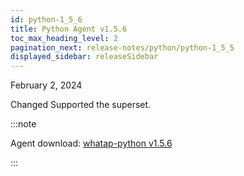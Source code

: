 ```yaml
---
id: python-1_5_6
title: Python Agent v1.5.6
toc_max_heading_level: 2
pagination_next: release-notes/python/python-1_5_5
displayed_sidebar: releaseSidebar
---
```


February 2, 2024

<Status>Changed</Status> Supported the superset.

:::note

Agent download: [whatap-python v1.5.6](https://pypi.org/project/whatap-python/1.5.6/)

:::
